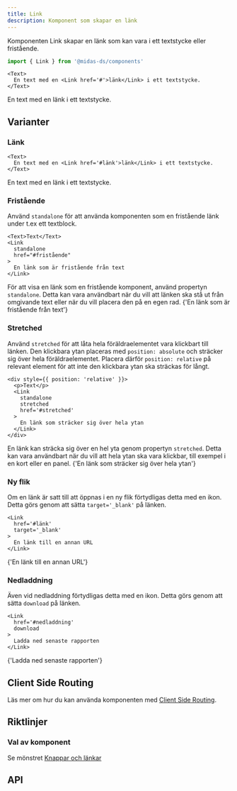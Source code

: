 ```yaml
---
title: Link
description: Komponent som skapar en länk
---
```



<ComponentHeader
  name='Link'
  friendlyName='Länk'
/>

Komponenten Link skapar en länk som kan vara i ett textstycke eller fristående.

```jsx
import { Link } from '@midas-ds/components'
```

```tsx
<Text>
  En text med en <Link href='#'>länk</Link> i ett textstycke.
</Text>
```

<div className='card'>
  <Text>
    En text med en <Link href='#'>länk</Link> i ett textstycke.
  </Text>
</div>

## Varianter

### Länk

```tsx {2}
<Text>
  En text med en <Link href='#länk'>länk</Link> i ett textstycke.
</Text>
```

<div className='card'>
  <Text>
    En text med en <Link href='#länk'>länk</Link> i ett textstycke.
  </Text>
</div>

### Fristående

Använd `standalone` för att använda komponenten som en fristående länk under t.ex ett textblock.

```tsx {3}
<Text>Text</Text>
<Link
  standalone
  href="#fristående"
>
  En länk som är fristående från text
</Link>
```

<div className='card'>
  För att visa en länk som en fristående komponent, använd propertyn <code>standalone</code>. Detta kan vara användbart
  när du vill att länken ska stå ut från omgivande text eller när du vill placera den på en egen rad.
  <Link
    standalone
    href='#fristående'
  >
    {'En länk som är fristående från text'}
  </Link>
</div>

### Stretched

Använd `stretched` för att låta hela föräldraelementet vara klickbart till länken. Den klickbara ytan placeras med `position: absolute` och sträcker sig över hela föräldraelementet. Placera därför `position: relative` på relevant element för att inte den klickbara ytan ska sträckas för långt.

```tsx {1,5,10}
<div style={{ position: 'relative' }}>
  <p>Text</p>
  <Link
    standalone
    stretched
    href='#stretched'
  >
    En länk som sträcker sig över hela ytan
  </Link>
</div>
```

<div className='card'>
  <div
    style={{
      position: 'relative',
      background: semantic.layer01,
      padding: '1rem',
    }}
  >
    En länk kan sträcka sig över en hel yta genom propertyn <code>stretched</code>. Detta kan vara användbart när du
    vill att hela ytan ska vara klickbar, till exempel i en kort eller en panel.
    <Link
      standalone
      stretched
      href='#stretched'
    >
      {'En länk som sträcker sig över hela ytan'}
    </Link>
  </div>
</div>

### Ny flik

Om en länk är satt till att öppnas i en ny flik förtydligas detta med en ikon. Detta görs genom att sätta `target='_blank'` på länken.

```tsx {3}
<Link
  href='#länk'
  target='_blank'
>
  En länk till en annan URL
</Link>
```

<div className='card'>
  <Link
    href='#länk'
    target='_blank'
  >
    {'En länk till en annan URL'}
  </Link>
</div>

### Nedladdning

Även vid nedladdning förtydligas detta med en ikon. Detta görs genom att sätta `download` på länken.

```tsx {3}
<Link
  href='#nedladdning'
  download
>
  Ladda ned senaste rapporten
</Link>
```

<div className='card'>
  <Link
    href='#nedladdning'
    download
  >
    {'Ladda ned senaste rapporten'}
  </Link>
</div>

## Client Side Routing

Läs mer om hur du kan använda komponenten med [Client Side Routing](/dev/client-side-routing).

## Riktlinjer

### Val av komponent

Se mönstret [Knappar och länkar](/design-patterns/buttons-and-links)

## API

<PropTable name='Link' />
